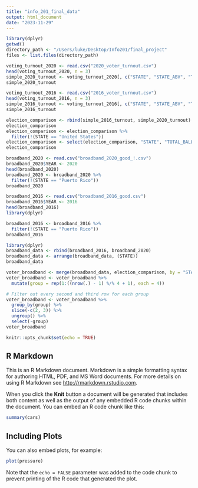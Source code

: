 ```yaml
---
title: "info_201_final_data"
output: html_document
date: "2023-11-29"
---
```

```r
library(dplyr)
getwd()
directory_path <- "/Users/luke/Desktop/Info201/final_project"
files <- list.files(directory_path)
```

```r
voting_turnout_2020 <- read.csv("2020_voter_turnout.csv")
head(voting_turnout_2020, n = 3)
simple_2020_turnout <- voting_turnout_2020[, c("STATE", "STATE_ABV", "TOTAL_BALLOTS_COUNTED", "VAP")]
simple_2020_turnout
```

```r
voting_turnout_2016 <- read.csv("2016_voter_turnout.csv")
head(voting_turnout_2016, n = 3)
simple_2016_turnout <- voting_turnout_2016[, c("STATE", "STATE_ABV", "TOTAL_BALLOTS_COUNTED", "VAP")]
simple_2016_turnout

```

```r
election_comparison <- rbind(simple_2016_turnout, simple_2020_turnout)
election_comparison
election_comparison <- election_comparison %>%
  filter(!(STATE == "United States"))
election_comparison <- select(election_comparison, "STATE", "TOTAL_BALLOTS_COUNTED", "VAP")
election_comparison
```

```r
broadband_2020 <- read.csv("broadband_2020_good_!.csv")
broadband_2020$YEAR <- 2020
head(broadband_2020)
broadband_2020 <- broadband_2020 %>%
  filter(!(STATE == "Puerto Rico"))
broadband_2020
```

```r
broadband_2016 <- read.csv("broadband_2016_good.csv")
broadband_2016$YEAR <- 2016
head(broadband_2016)
library(dplyr)

broadband_2016 <- broadband_2016 %>%
  filter(!(STATE == "Puerto Rico"))
broadband_2016
```

```r
library(dplyr)
broadband_data <- rbind(broadband_2016, broadband_2020)
broadband_data <- arrange(broadband_data, (STATE))
broadband_data

```

```r
voter_broadband <- merge(broadband_data, election_comparison, by = "STATE")
voter_broadband <- voter_broadband %>%
  mutate(group = rep(1:((nrow(.) - 1) %/% 4 + 1), each = 4))

# Filter out every second and third row for each group
voter_broadband <- voter_broadband %>%
  group_by(group) %>%
  slice(-c(2, 3)) %>%
  ungroup() %>%
  select(-group)
voter_broadband
```

```r
knitr::opts_chunk$set(echo = TRUE)
```

## R Markdown

This is an R Markdown document. Markdown is a simple formatting syntax for authoring HTML, PDF, and MS Word documents. For more details on using R Markdown see <http://rmarkdown.rstudio.com>.

When you click the **Knit** button a document will be generated that includes both content as well as the output of any embedded R code chunks within the document. You can embed an R code chunk like this:

```r
summary(cars)
```

## Including Plots

You can also embed plots, for example:

```r
plot(pressure)
```

Note that the `echo = FALSE` parameter was added to the code chunk to prevent printing of the R code that generated the plot.
